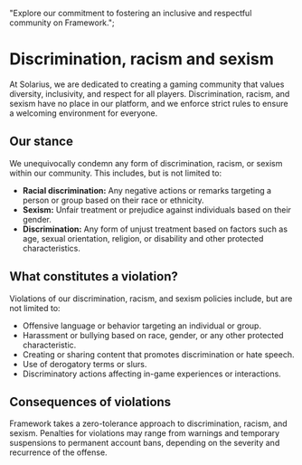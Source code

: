   "Explore our commitment to fostering an inclusive and respectful community on Framework.";

# Discrimination, racism and sexism

At Solarius, we are dedicated to creating a gaming community that values diversity, inclusivity, and respect for all players. Discrimination, racism, and sexism have no place in our platform, and we enforce strict rules to ensure a welcoming environment for everyone.

## Our stance

We unequivocally condemn any form of discrimination, racism, or sexism within our community. This includes, but is not limited to:

- **Racial discrimination:** Any negative actions or remarks targeting a person or group based on their race or ethnicity.
- **Sexism:** Unfair treatment or prejudice against individuals based on their gender.
- **Discrimination:** Any form of unjust treatment based on factors such as age, sexual orientation, religion, or disability and other protected characteristics.

## What constitutes a violation?

Violations of our discrimination, racism, and sexism policies include, but are not limited to:

- Offensive language or behavior targeting an individual or group.
- Harassment or bullying based on race, gender, or any other protected characteristic.
- Creating or sharing content that promotes discrimination or hate speech.
- Use of derogatory terms or slurs.
- Discriminatory actions affecting in-game experiences or interactions.

## Consequences of violations

Framework takes a zero-tolerance approach to discrimination, racism, and sexism. Penalties for violations may range from warnings and temporary suspensions to permanent account bans, depending on the severity and recurrence of the offense.

